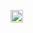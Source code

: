 <includeonly>[[File:SpaceMOH.jpg|20px|link=国会太空荣誉勋章获奖列表|国会太空荣誉勋章{{#if: {{{1|}}}| — {{{1}}}}}]]{{main other|[[Category:国会太空荣誉勋章获得者]]}}</includeonly><noinclude>
{{doc}}</noinclude>